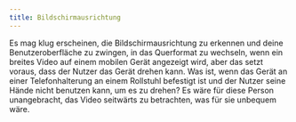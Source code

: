 ```yaml
---
title: Bildschirmausrichtung
---
```


Es mag klug erscheinen, die Bildschirmausrichtung zu erkennen und deine Benutzeroberfläche zu zwingen, in das
Querformat zu wechseln, wenn ein breites Video auf einem mobilen Gerät angezeigt wird, aber das setzt voraus,
dass der Nutzer das Gerät drehen kann. Was ist, wenn das Gerät an einer Telefonhalterung an einem Rollstuhl
befestigt ist und der Nutzer seine Hände nicht benutzen kann, um es zu drehen? Es wäre für diese Person
unangebracht, das Video seitwärts zu betrachten, was für sie unbequem wäre.
